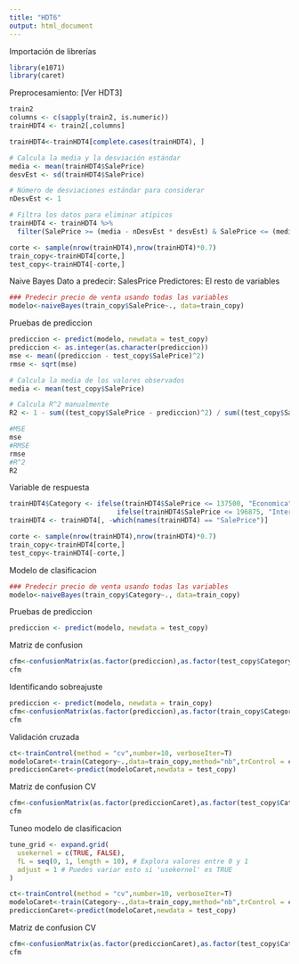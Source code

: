 ```yaml
---
title: "HDT6"
output: html_document
---
```


Importación de librerías
```r
library(e1071)
library(caret)
```

Preprocesamiento: [Ver HDT3]
```r
train2
columns <- c(sapply(train2, is.numeric))
trainHDT4 <- train2[,columns]

trainHDT4<-trainHDT4[complete.cases(trainHDT4), ]

# Calcula la media y la desviación estándar
media <- mean(trainHDT4$SalePrice)
desvEst <- sd(trainHDT4$SalePrice)

# Número de desviaciones estándar para considerar
nDesvEst <- 1

# Filtra los datos para eliminar atípicos
trainHDT4 <- trainHDT4 %>% 
  filter(SalePrice >= (media - nDesvEst * desvEst) & SalePrice <= (media + nDesvEst * desvEst))

corte <- sample(nrow(trainHDT4),nrow(trainHDT4)*0.7)
train_copy<-trainHDT4[corte,]
test_copy<-trainHDT4[-corte,]
```
Naive Bayes
Dato a predecir: SalesPrice
Predictores: El resto de variables
```r
### Predecir precio de venta usando todas las variables
modelo<-naiveBayes(train_copy$SalePrice~., data=train_copy)
```
Pruebas de prediccion
```r
prediccion <- predict(modelo, newdata = test_copy)
prediccion <- as.integer(as.character(prediccion))
mse <- mean((prediccion - test_copy$SalePrice)^2)
rmse <- sqrt(mse)

# Calcula la media de los valores observados
media <- mean(test_copy$SalePrice)

# Calcula R^2 manualmente
R2 <- 1 - sum((test_copy$SalePrice - prediccion)^2) / sum((test_copy$SalePrice - media)^2)

#MSE
mse
#RMSE
rmse
#R^2
R2
```
Variable de respuesta
```r
trainHDT4$Category <- ifelse(trainHDT4$SalePrice <= 137500, "Economica",
                           ifelse(trainHDT4$SalePrice <= 196875, "Intermedia", "Cara"))
trainHDT4 <- trainHDT4[, -which(names(trainHDT4) == "SalePrice")]

corte <- sample(nrow(trainHDT4),nrow(trainHDT4)*0.7)
train_copy<-trainHDT4[corte,]
test_copy<-trainHDT4[-corte,]
```
Modelo de clasificacion
```r
### Predecir precio de venta usando todas las variables
modelo<-naiveBayes(train_copy$Category~., data=train_copy)
```
Pruebas de prediccion
```r
prediccion <- predict(modelo, newdata = test_copy)
```
Matriz de confusion
```r
cfm<-confusionMatrix(as.factor(prediccion),as.factor(test_copy$Category))
cfm
```
Identificando sobreajuste
```r
prediccion <- predict(modelo, newdata = train_copy)
cfm<-confusionMatrix(as.factor(prediccion),as.factor(train_copy$Category))
cfm
```
Validación cruzada
```r
ct<-trainControl(method = "cv",number=10, verboseIter=T)
modeloCaret<-train(Category~.,data=train_copy,method="nb",trControl = ct)
prediccionCaret<-predict(modeloCaret,newdata = test_copy)
```
Matriz de confusion CV
```r
cfm<-confusionMatrix(as.factor(prediccionCaret),as.factor(test_copy$Category))
cfm
```
Tuneo modelo de clasificacion
```r
tune_grid <- expand.grid(
  usekernel = c(TRUE, FALSE),
  fL = seq(0, 1, length = 10), # Explora valores entre 0 y 1
  adjust = 1 # Puedes variar esto si 'usekernel' es TRUE
)

ct<-trainControl(method = "cv",number=10, verboseIter=T)
modeloCaret<-train(Category~.,data=train_copy,method="nb",trControl = ct,tuneGrid=tune_grid)
prediccionCaret<-predict(modeloCaret,newdata = test_copy)
```
Matriz de confusion CV
```r
cfm<-confusionMatrix(as.factor(prediccionCaret),as.factor(test_copy$Category))
cfm
```